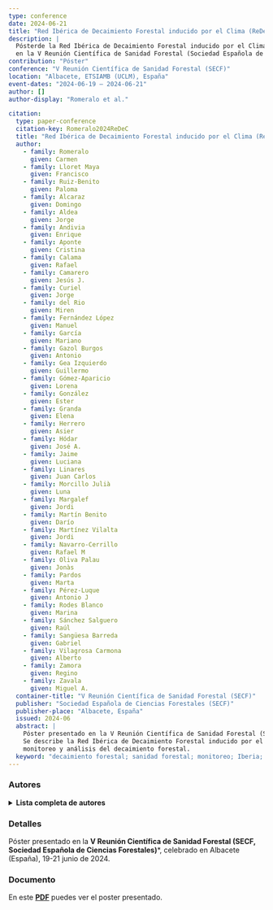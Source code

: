```yaml
---
type: conference
date: 2024-06-21
title: "Red Ibérica de Decaimiento Forestal inducido por el Clima (ReDeC)"
description: |
  Pósterde la Red Ibérica de Decaimiento Forestal inducido por el Clima (ReDeC), presentado
  en la V Reunión Científica de Sanidad Forestal (Sociedad Española de Ciencias Forestales). 
contribution: "Póster"
conference: "V Reunión Científica de Sanidad Forestal (SECF)"
location: "Albacete, ETSIAMB (UCLM), España"
event-dates: "2024-06-19 — 2024-06-21"
author: []
author-display: "Romeralo et al."

citation:
  type: paper-conference
  citation-key: Romeralo2024ReDeC
  title: "Red Ibérica de Decaimiento Forestal inducido por el Clima (ReDeC)"
  author:
    - family: Romeralo
      given: Carmen
    - family: Lloret Maya
      given: Francisco
    - family: Ruiz-Benito
      given: Paloma
    - family: Alcaraz
      given: Domingo
    - family: Aldea
      given: Jorge
    - family: Andivia
      given: Enrique
    - family: Aponte
      given: Cristina
    - family: Calama
      given: Rafael
    - family: Camarero
      given: Jesús J.
    - family: Curiel
      given: Jorge
    - family: del Rio
      given: Miren
    - family: Fernández López
      given: Manuel
    - family: García
      given: Mariano
    - family: Gazol Burgos
      given: Antonio
    - family: Gea Izquierdo
      given: Guillermo
    - family: Gómez-Aparicio
      given: Lorena
    - family: González
      given: Ester
    - family: Granda
      given: Elena
    - family: Herrero
      given: Asier
    - family: Hódar
      given: José A.
    - family: Jaime
      given: Luciana
    - family: Linares
      given: Juan Carlos
    - family: Morcillo Julià
      given: Luna
    - family: Margalef
      given: Jordi
    - family: Martín Benito
      given: Darío
    - family: Martínez Vilalta
      given: Jordi
    - family: Navarro-Cerrillo
      given: Rafael M
    - family: Oliva Palau
      given: Jonàs
    - family: Pardos
      given: Marta
    - family: Pérez-Luque
      given: Antonio J
    - family: Rodes Blanco
      given: Marina
    - family: Sánchez Salguero
      given: Raúl
    - family: Sangüesa Barreda
      given: Gabriel
    - family: Vilagrosa Carmona
      given: Alberto
    - family: Zamora
      given: Regino
    - family: Zavala
      given: Miguel A.
  container-title: "V Reunión Científica de Sanidad Forestal (SECF)"
  publisher: "Sociedad Española de Ciencias Forestales (SECF)"
  publisher-place: "Albacete, España"
  issued: 2024-06
  abstract: |
    Póster presentado en la V Reunión Científica de Sanidad Forestal (SECF), Albacete, 19–21 junio 2024.
    Se describe la Red Ibérica de Decaimiento Forestal inducido por el Clima (ReDeC) y sus objetivos de
    monitoreo y análisis del decaimiento forestal.
  keyword: "decaimiento forestal; sanidad forestal; monitoreo; Iberia; ReDeC"
---
```


### Autores

<details> <summary><strong>Lista completa de autores</strong></summary>

Carmen Romeralo, Francisco Lloret Maya, Paloma Ruiz-Benito, Domingo Alcaraz, Jorge Aldea, Enrique Andivia, Cristina Aponte, Rafael Calama, Jesús J. Camarero, Jorge Curiel, Miren del Rio, Manuel Fernández López, Mariano García, Antonio Gazol Burgos, Guillermo Gea Izquierdo, Lorena Gómez-Aparicio, Ester González, Elena Granda, Asier Herrero, José A. Hódar, Luciana Jaime, Juan Carlos Linares, Luna Morcillo Julià, Jordi Margalef, Darío Martín Benito, Jordi Martínez Vilalta, Rafael M Navarro-Cerrillo, Jonàs Oliva Palau, Marta Pardos, Antonio J Pérez-Luque, Marina Rodes Blanco, Raúl Sánchez Salguero, Gabriel Sangüesa Barreda, Alberto Vilagrosa Carmona, Regino Zamora, Miguel A. Zavala.

</details>

### Detalles
Póster presentado en la **V Reunión Científica de Sanidad Forestal (SECF, Sociedad Española de Ciencias Forestales)***, celebrado en Albacete (España), 19-21 junio de 2024. 

### Documento
En este [**PDF**](2024_romeralo_secf.pdf) puedes ver el poster presentado. 

